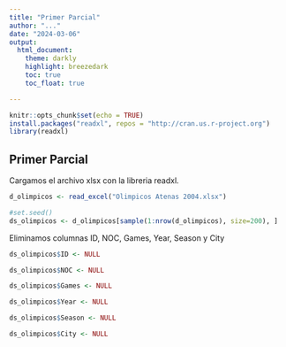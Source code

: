 ---
title: "Primer Parcial"
author: "..."
date: "2024-03-06"
output: 
  html_document:
    theme: darkly
    highlight: breezedark
    toc: true
    toc_float: true

---

```{r setup, include=FALSE}
knitr::opts_chunk$set(echo = TRUE)
install.packages("readxl", repos = "http://cran.us.r-project.org")
library(readxl)
```

## Primer Parcial

Cargamos el archivo xlsx con la libreria readxl.

```{r}

d_olimpicos <- read_excel("Olimpicos Atenas 2004.xlsx")

#set.seed()
ds_olimpicos <- d_olimpicos[sample(1:nrow(d_olimpicos), size=200), ]


```
Eliminamos columnas ID, NOC, Games, Year, Season y City
```{r }
ds_olimpicos$ID <- NULL

ds_olimpicos$NOC <- NULL

ds_olimpicos$Games <- NULL

ds_olimpicos$Year <- NULL

ds_olimpicos$Season <- NULL

ds_olimpicos$City <- NULL

```
